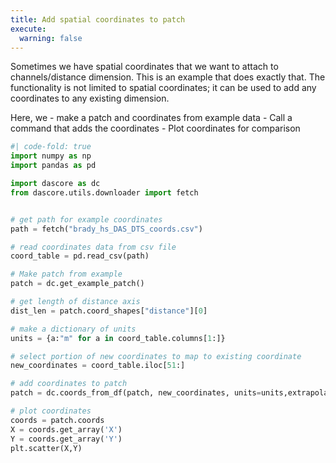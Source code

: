 ```yaml
---
title: Add spatial coordinates to patch
execute:
  warning: false
---
```


Sometimes we have spatial coordinates that we want to attach to channels/distance dimension. This is an example that does exactly that. The functionality is not limited to spatial coordinates; it can be used to add any coordinates to any existing dimension.

Here, we
- make a patch and coordinates from example data
- Call a command that adds the coordinates
- Plot coordinates for comparison


```python
#| code-fold: true
import numpy as np
import pandas as pd

import dascore as dc
from dascore.utils.downloader import fetch


# get path for example coordinates
path = fetch("brady_hs_DAS_DTS_coords.csv")

# read coordinates data from csv file
coord_table = pd.read_csv(path)

# Make patch from example
patch = dc.get_example_patch()

# get length of distance axis
dist_len = patch.coord_shapes["distance"][0]

# make a dictionary of units
units = {a:"m" for a in coord_table.columns[1:]}

# select portion of new coordinates to map to existing coordinate
new_coordinates = coord_table.iloc[51:]

```


```python
# add coordinates to patch
patch = dc.coords_from_df(patch, new_coordinates, units=units,extrapolate=True)

# plot coordinates
coords = patch.coords
X = coords.get_array('X')
Y = coords.get_array('Y')
plt.scatter(X,Y)

```
